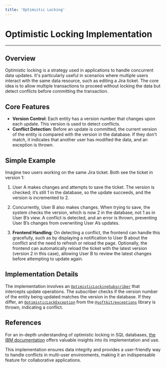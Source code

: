 ```yaml
---
title: 'Optimistic Locking'
---
```


# Optimistic Locking Implementation

---

## Overview

Optimistic locking is a strategy used in applications to handle concurrent data updates. It's particularly useful in scenarios where multiple users interact with the same data resource, such as editing a Jira ticket. The core idea is to allow multiple transactions to proceed without locking the data but detect conflicts before committing the transaction.

## Core Features

- **Version Control**: Each entity has a version number that changes upon each update. This version is used to detect conflicts.
- **Conflict Detection**: Before an update is committed, the current version of the entity is compared with the version in the database. If they don't match, it indicates that another user has modified the data, and an exception is thrown.

## Simple Example

Imagine two users working on the same Jira ticket. Both see the ticket in version 1:

1. User A makes changes and attempts to save the ticket. The version is checked; it’s still 1 in the database, so the update succeeds, and the version is incremented to 2.
2. Concurrently, User B also makes changes. When trying to save, the system checks the version, which is now 2 in the database, not 1 as in User B’s view. A conflict is detected, and an error is thrown, preventing User B’s changes from overwriting User A’s updates.

3. **Frontend Handling**: On detecting a conflict, the frontend can handle this gracefully, such as by displaying a notification to User B about the conflict and the need to refresh or reload the page. Optionally, the frontend can automatically reload the ticket with the latest version (version 2 in this case), allowing User B to review the latest changes before attempting to update again.

## Implementation Details

The implementation involves an [`OptimisticLockingSubscriber`](/api/typeorm/src/classes/OptimisticLockingSubscriber/) that intercepts update operations. The subscriber checks if the version number of the entity being updated matches the version in the database. If they differ, an [`OptimisticLockException`](/api/exceptions/src/classes/OptimisticLockException/) from the [`@softkit/exceptions`](/libraries/exceptions/getting-started) library is thrown, indicating a conflict.

## References

For an in-depth understanding of optimistic locking in SQL databases, [the IBM documentation](https://www.ibm.com/docs/en/db2/11.5?topic=overview-optimistic-locking) offers valuable insights into its implementation and use.

This implementation ensures data integrity and provides a user-friendly way to handle conflicts in multi-user environments, making it an indispensable feature for collaborative applications.

